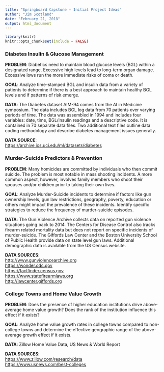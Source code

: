 ```yaml
---
title: "Springboard Capstone – Initial Project Ideas"
author: "Jim Scotland"
date: "February 21, 2018"
output: html_document
---
```


```r
library(knitr)
knitr::opts_chunk$set(include = FALSE)
```


### Diabetes Insulin & Glucose Management  

__PROBLEM__: Diabetics need to maintain blood glucose levels (BGL) within a designated range. Excessive high levels lead to long-term organ damage. Excessive lows run the more immediate risks of coma or death.

__GOAL__: Analyze time-stamped BGL and insulin data from a variety of patients to determine if there is a best approach to maintain healthy BGL levels and if patterns of risk emerge.

__DATA__: The Diabetes dataset AIM-94 comes from the AI in Medicine symposium. The data includes BGL log data from 70 patients over varying periods of time. The data was assembled in 1994 and includes four variables: date, time, BGL/Insulin readings and a descriptive code. It is contained in 70 separate data files. Two additional text files outline data coding methodology and describe diabetes management issues generally.

__DATA SOURCE__:  
<https://archive.ics.uci.edu/ml/datasets/diabetes>  
  

### Murder-Suicide Predictors & Prevention  

__PROBLEM__: Many homicides are committed by individuals who then commit suicide. The problem is most notable in mass shooting incidents. A more common aspect, however, involves family members who shoot their spouses and/or children prior to taking their own lives.

__GOAL__: Analyze Murder-Suicide incidents to determine if factors like gun ownership levels, gun law restrictions, geography, poverty, education or others might impact the prevalence of these incidents. Identify specific strategies to reduce the frequency of murder-suicide episodes.

__DATA__: The Gun Violence Archive collects data on reported gun violence situations going back to 2014. The Centers for Disease Control also tracks firearm related mortality data but does not report on specific incidents of murder-suicide. The Giffords Law Center and the Boston University School of Public Health provide data on state level gun laws. Additional demographic data is available from the US Census website.

__DATA SOURCES__:  
<http://www.gunviolencearchive.org>  
<https://wonder.cdc.gov>  
<https://factfinder.census.gov>  
<https://www.statefirearmlaws.org>  
<http://lawcenter.giffords.org>  
  

### College Towns and Home Value Growth  

__PROBLEM__: Does the presence of higher education institutions drive above-average home value growth? Does the rank of the institution influence this effect if it exists?

__GOAL__: Analyze home value growth rates in college towns compared to non-college towns and determine the effective geographic range of the above-average growth effect if it exists.

__DATA__: Zillow Home Value Data, US News & World Report

__DATA SOURCES__:  
<https://www.zillow.com/research/data>  
<https://www.usnews.com/best-colleges>  
